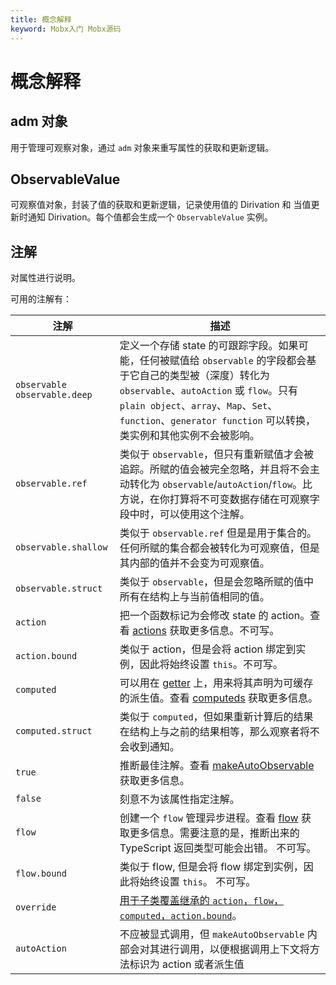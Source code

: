 ```yaml
---
title: 概念解释
keyword: Mobx入门 Mobx源码
---
```


# 概念解释

## adm 对象

用于管理可观察对象，通过 `adm` 对象来重写属性的获取和更新逻辑。

## ObservableValue

可观察值对象，封装了值的获取和更新逻辑，记录使用值的 Dirivation 和 当值更新时通知 Dirivation。每个值都会生成一个 `ObservableValue` 实例。

## 注解

对属性进行说明。

可用的注解有：

| 注解                           | 描述                                                                                                                                                                                                                                                                     |
| ------------------------------ | ------------------------------------------------------------------------------------------------------------------------------------------------------------------------------------------------------------------------------------------------------------------------ |
| `observable` `observable.deep` | 定义一个存储 state 的可跟踪字段。如果可能，任何被赋值给 `observable` 的字段都会基于它自己的类型被（深度）转化为`observable`、`autoAction` 或 `flow`。只有 `plain object`、`array`、`Map`、`Set`、`function`、`generator function` 可以转换，类实例和其他实例不会被影响。 |
| `observable.ref`               | 类似于 `observable`，但只有重新赋值才会被追踪。所赋的值会被完全忽略，并且将不会主动转化为 `observable`/`autoAction`/`flow`。比方说，在你打算将不可变数据存储在可观察字段中时，可以使用这个注解。                                                                         |
| `observable.shallow`           | 类似于 `observable.ref` 但是是用于集合的。任何所赋的集合都会被转化为可观察值，但是其内部的值并不会变为可观察值。                                                                                                                                                         |
| `observable.struct`            | 类似于 `observable`，但是会忽略所赋的值中所有在结构上与当前值相同的值。                                                                                                                                                                                                  |
| `action`                       | 把一个函数标记为会修改 state 的 action。查看 [actions](https://zh.mobx.js.org/actions.html) 获取更多信息。不可写。                                                                                                                                                       |
| `action.bound`                 | 类似于 action，但是会将 action 绑定到实例，因此将始终设置 `this`。不可写。                                                                                                                                                                                               |
| `computed`                     | 可以用在 [getter](https://developer.mozilla.org/en-US/docs/Web/JavaScript/Reference/Functions/get) 上，用来将其声明为可缓存的派生值。查看 [computeds](https://zh.mobx.js.org/computeds.html) 获取更多信息。                                                              |
| `computed.struct`              | 类似于 `computed`，但如果重新计算后的结果在结构上与之前的结果相等，那么观察者将不会收到通知。                                                                                                                                                                            |
| `true`                         | 推断最佳注解。查看 [makeAutoObservable](https://zh.mobx.js.org/observable-state.html#makeautoobservable) 获取更多信息。                                                                                                                                                  |
| `false`                        | 刻意不为该属性指定注解。                                                                                                                                                                                                                                                 |
| `flow`                         | 创建一个 `flow` 管理异步进程。查看 [flow](https://zh.mobx.js.org/actions.html#使用-flow-代替-async--await-) 获取更多信息。需要注意的是，推断出来的 TypeScript 返回类型可能会出错。 不可写。                                                                              |
| `flow.bound`                   | 类似于 flow, 但是会将 flow 绑定到实例，因此将始终设置 `this`。 不可写。                                                                                                                                                                                                  |
| `override`                     | [用于子类覆盖继承的 `action`，`flow`，`computed`，`action.bound`](https://zh.mobx.js.org/subclassing.html)。                                                                                                                                                             |
| `autoAction`                   | 不应被显式调用，但 `makeAutoObservable` 内部会对其进行调用，以便根据调用上下文将方法标识为 action 或者派生值                                                                                                                                                             |
